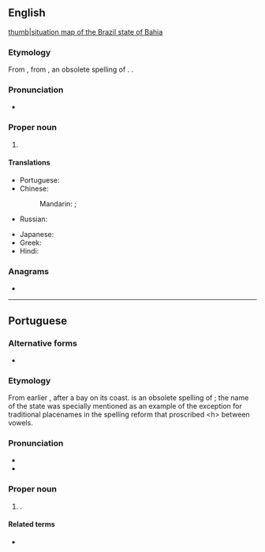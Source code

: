 {{also|bahia|bahía}}
==English==
{{wikipedia}}
[[file:Bahia in Brazil.svg|thumb|[[situation map]] of the Brazil state of Bahia]]

===Etymology===
From {{bor|en|pt|Bahia}}, from {{m|pt|bahia}}, an obsolete spelling of {{m|pt|baía||bay}}. {{doublet|en|Bay}}.

===Pronunciation===
* {{IPA|en|/bəˈhiːə/|/bɒˈiːə/}}

===Proper noun===
{{en-proper noun}}

# {{place|en|state|r/Northeast Region|c/Brazil|capital=Salvador}}

====Translations====
{{trans-top|state in northeastern Brazil}}
* Portuguese: {{t+|pt|Bahia|f}}
* Chinese:
*: Mandarin: {{t+|cmn|巴伊亞}}; {{t+|cmn|巴伊亚|tr=bāyīyà}}
* Russian: {{t|ru|Баи́я}}
{{trans-mid}}
* Japanese: {{t|ja|バイーア|tr=Baīa}}
* Greek: {{t+|el|Μπαΐα|f}}
* Hindi: {{t|hi|बाहिया}}
{{trans-bottom}}

===Anagrams===
* {{anagrams|en|a=aabhi|Abiah|Bahai|Baha'i|Bahá'í|Baháʼí}}

----

==Portuguese==

===Alternative forms===
* {{alter|pt|Baía||dated in Brazil|occasionally used in Portugal}}

===Etymology===
From earlier {{m|pt|Bahia de Todos os Santos||Bay of All Saints}}, after a bay on its coast. {{m|pt|bahia|Bahia}} is an obsolete spelling of {{m|pt|baía||bay}}; the name of the state was specially mentioned as an example of the exception for traditional placenames in the spelling reform that proscribed &lt;h&gt; between vowels.

===Pronunciation===
{{pt-IPA|Baía}}
* {{audio|pt|Pt-br Bahia.ogg|Audio (BR)}}
* {{homophones|pt|baía|Baía}}

===Proper noun===
{{pt-proper noun|f}}

# {{place|pt|state|r/Northeast Region|c/Brazil|capital=Salvador}}.
#: {{syn|pt|BA|q1=abbreviation}}

====Related terms====
* {{l|pt|baiano}} {{gloss|[[demonym]]}}